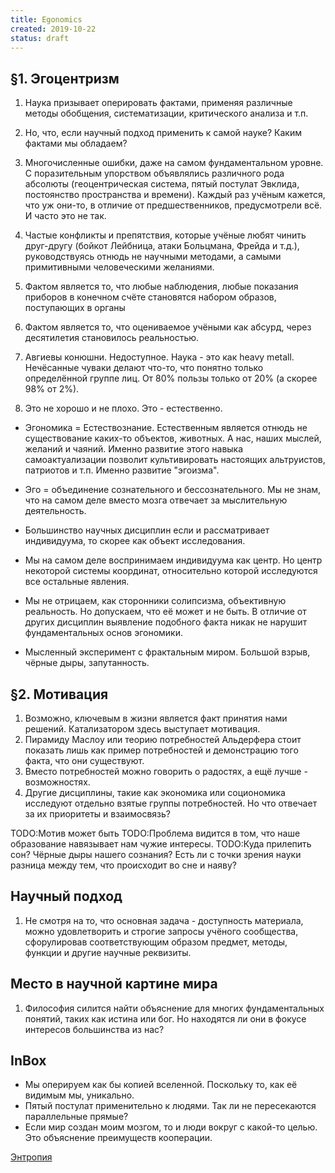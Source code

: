 ```yaml
---
title: Egonomics
created: 2019-10-22
status: draft
---
```


## &sect;1. Эгоцентризм

1. Наука призывает оперировать фактами, применяя различные методы обобщения, систематизации, критического анализа и т.п.
2. Но, что, если научный подход применить к самой науке? Каким фактами мы обладаем?
3. Многочисленные ошибки, даже на самом фундаментальном уровне. С поразительным упорством объявлялись различного рода абсолюты (геоцентрическая система, пятый постулат Эвклида, постоянство пространства и времени). Каждый раз учёным кажется, что уж они-то, в отличие от предшественников, предусмотрели всё. И часто это не так.
4. Частые конфликты и препятствия, которые учёные любят чинить друг-другу (бойкот Лейбница, атаки Больцмана, Фрейда и т.д.), руководствуясь отнюдь не научными методами, а самыми примитивными человеческими желаниями.

5. Фактом является то, что любые наблюдения, любые показания приборов в конечном счёте становятся набором образов, поступающих в органы
6. Фактом является то, что оцениваемое учёными как абсурд, через десятилетия становилось реальностью.
7. Авгиевы конюшни. Недоступное. Наука - это как heavy metall. Нечёсанные чуваки делают что-то, что понятно только определённой группе лиц. От 80% пользы только от 20% (а скорее 98% от 2%).
8. Это не хорошо и не плохо. Это - естественно.

-   Эгономика = Естествознание. Естественным является отнюдь не существование каких-то объектов, животных. А нас, наших мыслей, желаний и чаяний. Именно развитие этого навыка самоактуализации позволит культивировать настоящих альтруистов, патриотов и т.п. Именно развитие "эгоизма".

-   Эго = объединение сознательного и бессознательного. Мы не знам, что на самом деле вместо мозга отвечает за мыслительную деятельность.
-   Большинство научных дисциплин если и рассматривает индивидуума, то скорее как объект исследования.
-   Мы на самом деле воспринимаем индивидуума как центр. Но центр некоторой системы координат, относительно которой исследуются все остальные явления.
-   Мы не отрицаем, как сторонники солипсизма, объективную реальность. Но допускаем, что её может и не быть. В отличие от других дисциплин выявление подобного факта никак не нарушит фундаментальных основ эгономики.
-   Мысленный эксперимент с фрактальным миром. Большой взрыв, чёрные дыры, запутанность.

## &sect;2. Мотивация

1. Возможно, ключевым в жизни является факт принятия нами решений. Катализатором здесь выступает мотивация.
2. Пирамиду Маслоу или теорию потребностей Альдерфера стоит показать лишь как пример потребностей и демонстрацию того факта, что они существуют.
3. Вместо потребностей можно говорить о радостях, а ещё лучше - возможностях.
4. Другие дисциплины, такие как экономика или социономика исследуют отдельно взятые группы потребностей. Но что отвечает за их приоритеты и взаимосвязь?

TODO:Мотив может быть
TODO:Проблема видится в том, что наше образование навязывает нам чужие интересы.
TODO:Куда прилепить сон? Чёрные дыры нашего сознания? Есть ли с точки зрения науки разница между тем, что происходит во сне и наяву?

## Научный подход

1. Не смотря на то, что основная задача - доступность материала, можно удовлетворить и строгие запросы учёного сообщества, сфорулировав соответствующим образом предмет, методы, функции и другие научные реквизиты.

## Место в научной картине мира

1. Философия силится найти объяснение для многих фундаментальных понятий, таких как истина или бог. Но находятся ли они в фокусе интересов большинства из нас?

## InBox

-   Мы оперируем как бы копией вселенной. Поскольку то, как её видимым мы, уникально.
-   Пятый постулат применительно к людями. Так ли не пересекаются параллельные прямые?
-   Если мир создан моим мозгом, то и люди вокруг с какой-то целью. Это объяснение преимуществ кооперации.

[Энтропия](egonomics/entropy)
